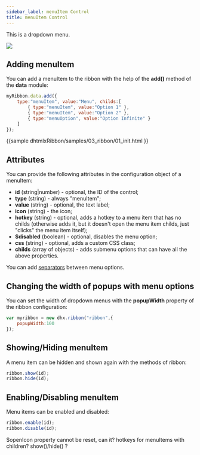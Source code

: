 ```yaml
---
sidebar_label: menuItem Control
title: menuItem Control
---          
```


This is a dropdown menu.

<img src="ribbon/select_button.png"/>

## Adding menuItem

You can add a menuItem to the ribbon with the help of the <strong>add()</strong> method of the <strong>data</strong> module:

~~~js
myRibbon.data.add({
	type:"menuItem", value:"Menu", childs:[
		{ type:"menuItem", value:"Option 1" },
		{ type:"menuItem", value:"Option 2" },
		{ type:"menuOption", value:"Option Infinite" }
	]
});
~~~

{{sample
dhtmlxRibbon/samples/03_ribbon/01_init.html
}}

## Attributes

You can provide the following attributes in the configuration object of a menuItem:

- <strong>id</strong> (string|number) - optional, the ID of the control;
- <strong>type</strong> (string) -  always "menuItem";
- <strong>value</strong> (string) - optional, the text label;
- <strong>icon</strong> (string) - the icon;
- <strong>hotkey</strong> (string) - optional, adds a hotkey to a menu item that has no childs (otherwise adds it, but it doesn't open the menu item childs, just "clicks" the menu item itself);
- <strong>$disabled</strong> (boolean) - optional, disables the menu option;
- <strong>css</strong> (string) - optional, adds a custom CSS class;
- <strong>childs</strong> (array of objects) - adds submenu options that can have all the above properties.

You can add [separators](/ribbon/separator) between menu options.

## Changing the width of popups with menu options

You can set the width of dropdown menus with the <strong>popupWidth</strong> property of the ribbon configuration:

~~~js
var myribbon = new dhx.ribbon("ribbon",{
    popupWidth:100
});
~~~

## Showing/Hiding menuItem

A menu item can be hidden and shown again with the methods of ribbon:

~~~js
ribbon.show(id);
ribbon.hide(id);
~~~

## Enabling/Disabling menuItem

Menu items can be enabled and disabled:

~~~js
ribbon.enable(id);
ribbon.disable(id);
~~~


$openIcon property cannot be reset, can it? hotkeys for menuItems with children? show()/hide() ?

